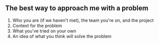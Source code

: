 ## The best way to approach me with a problem

1. Who you are (if we haven't met), the team you're on, and the project
2. Context for the problem
3. What you've tried on your own
4. An idea of what you think will solve the problem
